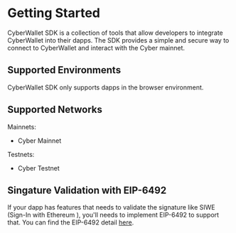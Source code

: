 # Getting Started

CyberWallet SDK is a collection of tools that allow developers to integrate CyberWallet into their dapps. The SDK provides a simple and secure way to connect to CyberWallet and interact with the Cyber mainnet.


## Supported Environments

CyberWallet SDK only supports dapps in the browser environment.

## Supported Networks

Mainnets:
* Cyber Mainnet

Testnets:
* Cyber Testnet

## Singature Validation with EIP-6492

If your dapp has features that needs to validate the signature like SIWE (Sign-In with Ethereum
), you'll needs to implement EIP-6492 to support that. You can find the EIP-6492 detail [here](https://eips.ethereum.org/EIPS/eip-6492).
